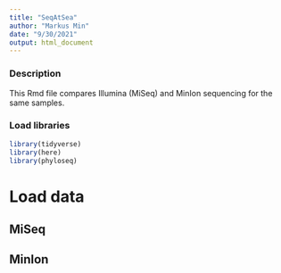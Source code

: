```yaml
---
title: "SeqAtSea"
author: "Markus Min"
date: "9/30/2021"
output: html_document
---
```


### Description
This Rmd file compares Illumina (MiSeq) and MinIon sequencing for the same samples.

### Load libraries
```r
library(tidyverse)
library(here)
library(phyloseq)
```


# Load data

## MiSeq


## MinIon
